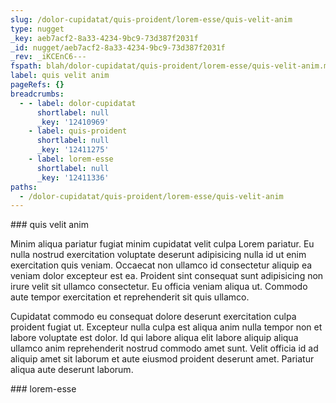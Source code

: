```yaml
---
slug: /dolor-cupidatat/quis-proident/lorem-esse/quis-velit-anim
type: nugget
_key: aeb7acf2-8a33-4234-9bc9-73d387f2031f
_id: nugget/aeb7acf2-8a33-4234-9bc9-73d387f2031f
_rev: _iKCEnC6---
fspath: blah/dolor-cupidatat/quis-proident/lorem-esse/quis-velit-anim.md
label: quis velit anim
pageRefs: {}
breadcrumbs:
  - - label: dolor-cupidatat
      shortlabel: null
      _key: '12410969'
    - label: quis-proident
      shortlabel: null
      _key: '12411275'
    - label: lorem-esse
      shortlabel: null
      _key: '12411336'
paths:
  - /dolor-cupidatat/quis-proident/lorem-esse/quis-velit-anim
---
```


<NuggetArea>
<Nugget slug="/dolor-cupidatat/quis-proident/lorem-esse/quis-velit-anim" type="nugget" _key="aeb7acf2-8a33-4234-9bc9-73d387f2031f" _id="nugget/aeb7acf2-8a33-4234-9bc9-73d387f2031f" _rev="_iKCEnC6---" fspath="blah/dolor-cupidatat/quis-proident/lorem-esse/quis-velit-anim.md" label="quis velit anim" paths="/dolor-cupidatat/quis-proident/lorem-esse/quis-velit-anim">
<NuggetBody>
### quis velit anim

Minim aliqua pariatur fugiat minim cupidatat velit culpa Lorem pariatur. Eu nulla nostrud exercitation voluptate deserunt adipisicing nulla id ut enim exercitation quis veniam. Occaecat non ullamco id consectetur aliquip ea veniam dolor excepteur est ea. Proident sint consequat sunt adipisicing non irure velit sit ullamco consectetur. Eu officia veniam aliqua ut. Commodo aute tempor exercitation et reprehenderit sit quis ullamco.

Cupidatat commodo eu consequat dolore deserunt exercitation culpa proident fugiat ut. Excepteur nulla culpa est aliqua anim nulla tempor non et labore voluptate est dolor. Id qui labore aliqua elit labore aliquip aliqua ullamco anim reprehenderit nostrud commodo amet sunt. Velit officia id ad aliquip amet sit laborum et aute eiusmod proident deserunt amet. Pariatur aliqua aute deserunt laborum.

</NuggetBody>
<Breadcrumbs>
<Crumbs>
<Crumb _key="12410969" label="dolor-cupidatat" /><Crumb _key="12411275" label="quis-proident" /><Crumb _key="12411336" label="lorem-esse" />
</Crumbs>
</Breadcrumbs>
</Nugget>

<NuggetsInbound>
</NuggetsInbound>
<NuggetsOutbound>
</NuggetsOutbound>
</NuggetArea>
<PassagesInbound>
<Passage direction="inbound" type="passage" _key="12411336" _id="passage/12411336" _rev="_iKCEnC2--A" label="lorem-esse" passage="lorem-esse" fspath="blah/dolor-cupidatat/quis-proident/lorem-esse" paths="/dolor-cupidatat/quis-proident/lorem-esse" slug="/dolor-cupidatat/quis-proident/lorem-esse">
<NuggetBody>
### lorem-esse

</NuggetBody>
<Breadcrumbs>
<Crumbs>
<Crumb _key="12410969" label="dolor-cupidatat" /><Crumb _key="12411275" label="quis-proident" />
</Crumbs>
</Breadcrumbs>
</Passage>

</PassagesInbound>
<PassagesOutbound>
</PassagesOutbound>